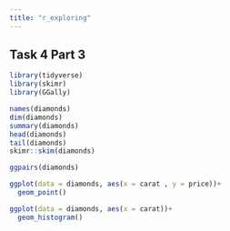 ```yaml
---
title: "r_exploring"
---
```


## Task 4 Part 3

```r
library(tidyverse)
library(skimr)
library(GGally)
```

```r
names(diamonds)
dim(diamonds)
summary(diamonds)
head(diamonds)
tail(diamonds)
skimr::skim(diamonds)
```

```r
ggpairs(diamonds)
```

```r
ggplot(data = diamonds, aes(x = carat , y = price))+
  geom_point()
```

```r
ggplot(data = diamonds, aes(x = carat))+
  geom_histogram()
```
